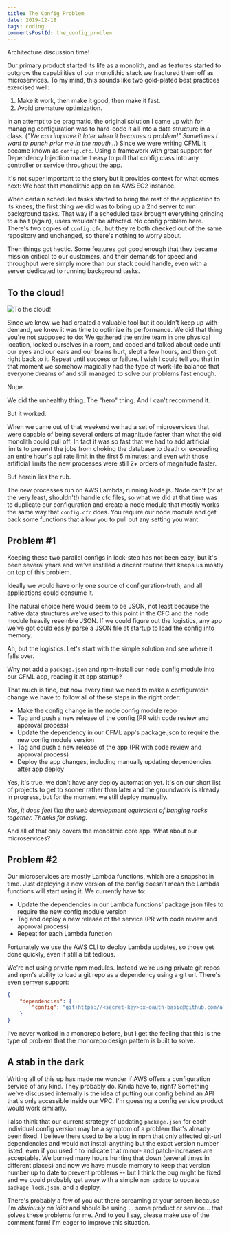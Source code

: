 ```yaml
---
title: The Config Problem
date: 2019-12-18
tags: coding
commentsPostId: the_config_problem
---
```


Architecture discussion time!

Our primary product started its life as a monolith, and as features started to outgrow the capabilities of our monolithic stack we fractured them off as microservices. To my mind, this sounds like two gold-plated best practices exercised well:

1. Make it work, then make it good, then make it fast.
1. Avoid premature optimization.

In an attempt to be pragmatic, the original solution I came up with for managing configuration was to hard-code it all into a data structure in a class. (_"We can improve it later when it becomes a problem!" Sometimes I want to punch prior me in the mouth..._) Since we were writing CFML it became known as `config.cfc`. Using a framework with great support for Dependency Injection made it easy to pull that config class into any controller or service throughout the app.

It's not super important to the story but it provides context for what comes next: We host that monolithic app on an AWS EC2 instance.

When certain scheduled tasks started to bring the rest of the application to its knees, the first thing we did was to bring up a 2nd server to run background tasks. That way if a scheduled task brought everything grinding to a halt (again), users wouldn't be affected. No config problem here. There's two copies of `config.cfc`, but they're both checked out of the same repository and unchanged, so there's nothing to worry about.

Then things got hectic. Some features got good enough that they became mission critical to our customers, and their demands for speed and throughput were simply more than our stack could handle, even with a server dedicated to running background tasks.

## To the cloud!

![To the cloud!](./images/to-the-cloud.jpg)

Since we knew we had created a valuable tool but it couldn't keep up with demand, we knew it was time to optimize its performance. We did that thing you're not supposed to do: We gathered the entire team in one physical location, locked ourselves in a room, and coded and talked about code until our eyes and our ears and our brains hurt, slept a few hours, and then got right back to it. Repeat until success or failure. I wish I could tell you that in that moment we somehow magically had the type of work-life balance that everyone dreams of and still managed to solve our problems fast enough.

Nope.

We did the unhealthy thing. The "hero" thing. And I can't recommend it.

But it worked.

When we came out of that weekend we had a set of microservices that were capable of being several orders of magnitude faster than what the old monolith could pull off. In fact it was so fast that we had to add artificial limits to prevent the jobs from choking the database to death or exceeding an entire hour's api rate limit in the first 5 minutes; and even with those artificial limits the new processes were still 2+ orders of magnitude faster.

But herein lies the rub.

The new processes run on AWS Lambda, running Node.js. Node can't (or at the very least, shouldn't!) handle cfc files, so what we did at that time was to duplicate our configuration and create a node module that mostly works the same way that `config.cfc` does. You require our node module and get back some functions that allow you to pull out any setting you want.

## Problem #1

Keeping these two parallel configs in lock-step has not been easy; but it's been several years and we've instilled a decent routine that keeps us mostly on top of this problem.

Ideally we would have only one source of configuration-truth, and all applications could consume it.

The natural choice here would seem to be JSON, not least because the native data structures we've used to this point in the CFC and the node module heavily resemble JSON. If we could figure out the logistics, any app we've got could easily parse a JSON file at startup to load the config into memory.

Ah, but the logistics. Let's start with the simple solution and see where it falls over.

Why not add a `package.json` and npm-install our node config module into our CFML app, reading it at app startup?

That much is fine, but now every time we need to make a configuratoin change we have to follow all of these steps in the right order:

- Make the config change in the node config module repo
- Tag and push a new release of the config (PR with code review and approval process)
- Update the dependency in our CFML app's package.json to require the new config module version
- Tag and push a new release of the app (PR with code review and approval process)
- Deploy the app changes, including manually updating dependencies after app deploy

Yes, it's true, we don't have any deploy automation yet. It's on our short list of projects to get to sooner rather than later and the groundwork is already in progress, but for the moment we still deploy manually.

_Yes, it does feel like the web development equivalent of banging rocks together. Thanks for asking._

And all of that only covers the monolithic core app. What about our microservices?

## Problem #2

Our microservices are mostly Lambda functions, which are a snapshot in time. Just deploying a new version of the config doesn't mean the Lambda functions will start using it. We currently have to:

- Update the dependencies in our Lambda functions' package.json files to require the new config module version
- Tag and deploy a new release of the service (PR with code review and approval process)
- Repeat for each Lambda function

Fortunately we use the AWS CLI to deploy Lambda updates, so those get done quickly, even if still a bit tedious.

We're not using private npm modules. Instead we're using private git repos and npm's ability to load a git repo as a dependency using a git url. There's even [semver](https://semver.org/) support:

```json
{
	"dependencies": {
		"config": "git+https://<secret-key>:x-oauth-basic@github.com/alumniq/config.git#semver:^3.0.0"
	}
}
```

I've never worked in a monorepo before, but I get the feeling that this is the type of problem that the monorepo design pattern is built to solve.

## A stab in the dark

Writing all of this up has made me wonder if AWS offers a configuration service of any kind. They probably do. Kinda have to, right? Something we've discussed internally is the idea of putting our config behind an API that's only accessible inside our VPC. I'm guessing a config service product would work similarly.

I also think that our current strategy of updating `package.json` for each individual config version may be a symptom of a problem that's already been fixed. I believe there used to be a bug in npm that only affected git-url dependencies and would not install anything but the exact version number listed, even if you used `^` to indicate that minor- and patch-increases are acceptable. We burned many hours hunting that down (several times in different places) and now we have muscle memory to keep that version number up to date to prevent problems -- but I think the bug might be fixed and we could probably get away with a simple `npm update` to update `package-lock.json`, and a deploy.

There's probably a few of you out there screaming at your screen because I'm _obviously an idiot_ and should be using ... some product or service... that solves these problems for me. And to you I say, please make use of the comment form! I'm eager to improve this situation.
